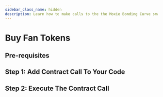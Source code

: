 ```yaml
---
sidebar_class_name: hidden
description: Learn how to make calls to the the Moxie Bonding Curve smart contract to buy fan tokens, either from your wallet or your vesting contract.
---
```



# Buy Fan Tokens

## Pre-requisites

## Step 1: Add Contract Call To Your Code

## Step 2: Execute The Contract Call

<DeveloperSupport />
